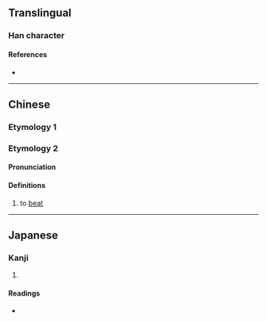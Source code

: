 {{character info/new}}
==Translingual==

===Han character===
{{Han char|rn=64|rad=手|as=05|sn=8|four=|canj=QMOB|ids=⿰扌丙}}

====References====
* {{Han ref|kx=0422.130|dkj=11903|dj=0770.110|hdz=31849.030|uh=62A6|ud=25254}}

----
==Chinese==
{{zh-forms}}
===Etymology 1===
{{zh-see|秉|v}}
===Etymology 2===
====Pronunciation====
{{zh-pron
|m-s=
|c=bing2
|c-t=
|g=
|h=pfs=
|j=
|md=
|mn=
|mn-t=
|w=
|x=
|mc=y
|oc=y
|cat=v
}}

====Definitions====
{{zh-hanzi}}

# {{lb|zh|Cantonese}} to [[beat]]

----

==Japanese==

===Kanji===
{{ja-kanji|grade=|rs=手05}}

# {{defn|lang=ja|sort=手05}}

====Readings====
* {{ja-readings|on=[[へい]] (hei), [[ひょう]] (hyō)|kun=[[もつ]] (motsu)}}